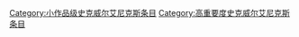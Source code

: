 [[Category:小作品级史克威尔艾尼克斯条目|Category:小作品级史克威尔艾尼克斯条目]]
[[Category:高重要度史克威尔艾尼克斯条目|Category:高重要度史克威尔艾尼克斯条目]]